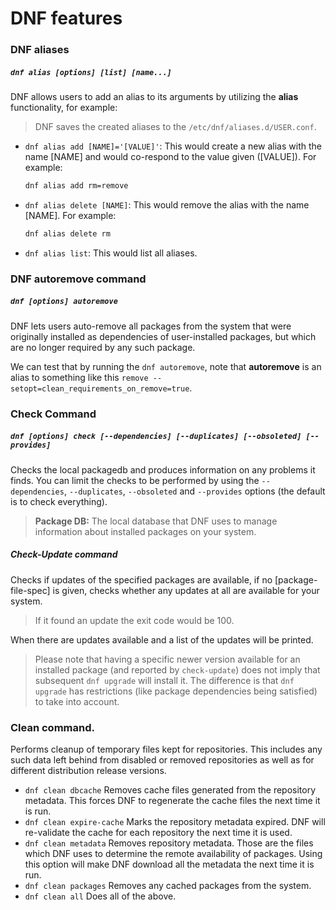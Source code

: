 # DNF features

### DNF aliases

##### `dnf alias [options] [list] [name...]`

DNF allows users to add an alias to its arguments by utilizing the **alias** functionality, for example:

> DNF saves the created aliases to the `/etc/dnf/aliases.d/USER.conf`.

- `dnf alias add [NAME]='[VALUE]'`: This would create a new alias with the name [NAME] and would co-respond to the value given ([VALUE]).
  For example:
  ```bash
  dnf alias add rm=remove
  ```
- `dnf alias delete [NAME]`: This would remove the alias with the name [NAME].
  For example:
  ```bash
  dnf alias delete rm
  ```
- `dnf alias list`: This would list all aliases.

### DNF autoremove command

##### `dnf [options] autoremove`

DNF lets users auto-remove all packages from the system that were originally installed as dependencies of user-installed packages, but which are no longer required by any such package.

We can test that by running the `dnf autoremove`, note that **autoremove** is an alias to something like this `remove --setopt=clean_requirements_on_remove=true`.


### Check Command

##### `dnf [options] check [--dependencies] [--duplicates] [--obsoleted] [--provides]`

Checks the local packagedb and produces information on any problems it finds. You can limit the checks to be performed by using the `--dependencies`, `--duplicates`, `--obsoleted` and `--provides` options (the default is to check everything).

> **Package DB:** The local database that DNF uses to manage information about installed packages on your system.

##### Check-Update command

Checks if updates of the specified packages are available, if no [package-file-spec] is given, checks whether any updates at all are available for your system.

> If it found an update the exit code would be 100.

When there are updates available and a list of the updates will be printed.

> Please note that having a specific newer version available for an installed package (and reported by `check-update`) does not imply that subsequent `dnf upgrade` will install it.
  The difference is that `dnf upgrade` has restrictions (like package dependencies being satisfied) to take into account.

### Clean command.

Performs cleanup of temporary files kept for repositories.
This includes any such data left behind from disabled or removed repositories as well as for different distribution release versions.

- `dnf clean dbcache`
  Removes cache files generated from the repository metadata. This forces DNF to regenerate the cache files the next time it is run.
- `dnf clean expire-cache`
  Marks the repository metadata expired. DNF will re-validate the cache for each repository the next time it is used.
- `dnf clean metadata`
  Removes repository metadata. Those are the files which DNF uses to determine the remote availability of packages. Using this option will make DNF download all the metadata the next time it is run.
- `dnf clean packages`
  Removes any cached packages from the system.
- `dnf clean all`
  Does all of the above.
